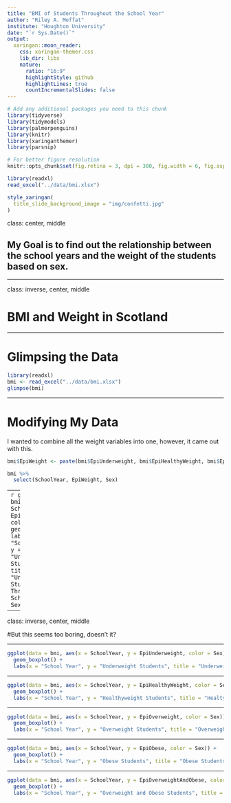 ```yaml
---
title: "BMI of Students Throughout the School Year"
author: "Riley A. Moffat"
institute: "Houghton University"
date: "`r Sys.Date()`"
output:
  xaringan::moon_reader:
    css: xaringan-themer.css
    lib_dir: libs
    nature:
      ratio: "16:9"
      highlightStyle: github
      highlightLines: true
      countIncrementalSlides: false
---
```


```r
# Add any additional packages you need to this chunk
library(tidyverse)
library(tidymodels)
library(palmerpenguins)
library(knitr)
library(xaringanthemer)
library(parsnip)
```

```r
# For better figure resolution
knitr::opts_chunk$set(fig.retina = 3, dpi = 300, fig.width = 6, fig.asp = 0.618, out.width = "80%")
```

```r
library(readxl)
read_excel("../data/bmi.xlsx")
```

```r
style_xaringan(
  title_slide_background_image = "img/confetti.jpg"
)
```


class: center, middle

## My Goal is to find out the relationship between the school years and the weight of the students based on sex.

---

class: inverse, center, middle

# BMI and Weight in Scotland

---

# Glimpsing the Data

```r
library(readxl)
bmi <- read_excel("../data/bmi.xlsx")
glimpse(bmi)
```

---

# Modifying My Data

I wanted to combine all the weight variables into one, however, it came out with this.

```r
bmi$EpiWeight <- paste(bmi$EpiUnderweight, bmi$EpiHealthyWeight, bmi$EpiOverweight, bmi$EpiObese, bmi$EpiOverweightAndObese)

bmi %>%
  select(SchoolYear, EpiWeight, Sex)
```

---
```r
ggplot(data = bmi, aes(x = SchoolYear, y = EpiUnderweight, color = Sex)) +
  geom_point() +
  labs(x = "School Year", y = "Underweight Students", title = "Underweight Students Through the School Year by Sex")
```

---


class: inverse, center, middle

#But this seems too boring, doesn't it?

---

```r
ggplot(data = bmi, aes(x = SchoolYear, y = EpiUnderweight, color = Sex)) +
  geom_boxplot() +
  labs(x = "School Year", y = "Underweight Students", title = "Underweight Students Through the School Year by Sex")
```

---

```r
ggplot(data = bmi, aes(x = SchoolYear, y = EpiHealthyWeight, color = Sex)) +
  geom_boxplot() +
  labs(x = "School Year", y = "Healthyweight Students", title = "Healtyweight Students Through the School Year by Sex")
```

---

```r
ggplot(data = bmi, aes(x = SchoolYear, y = EpiOverweight, color = Sex)) +
  geom_boxplot() +
  labs(x = "School Year", y = "Overweight Students", title = "Overweight Students Through the School Year by Sex")
```

---

```r
ggplot(data = bmi, aes(x = SchoolYear, y = EpiObese, color = Sex)) +
  geom_boxplot() +
  labs(x = "School Year", y = "Obese Students", title = "Obese Students Through the School Year by Sex")
```

---

```r
ggplot(data = bmi, aes(x = SchoolYear, y = EpiOverweightAndObese, color = Sex)) +
  geom_boxplot() +
  labs(x = "School Year", y = "Overweight and Obese Students", title = "Overweight and Obese Students Through the School Year by Sex")
```
